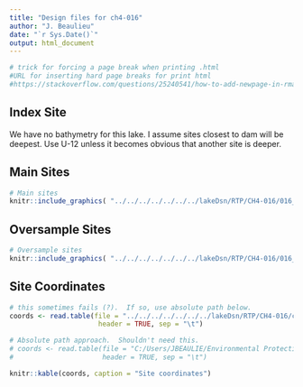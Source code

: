```yaml
---
title: "Design files for ch4-016"
author: "J. Beaulieu"
date: "`r Sys.Date()`"
output: html_document
---
```


```r
# trick for forcing a page break when printing .html
#URL for inserting hard page breaks for print html
#https://stackoverflow.com/questions/25240541/how-to-add-newpage-in-rmarkdown-in-a-smart-way
```

## Index Site
We have no bathymetry for this lake.  I assume sites closest to dam will be deepest.  Use U-12 unless it becomes obvious that another site is deeper.

## Main Sites
```r
# Main sites
knitr::include_graphics( "../../../../../../../lakeDsn/RTP/CH4-016/016_Main.png")
```
<P style="page-break-before: always">
  
  

## Oversample Sites
```r
# Oversample sites
knitr::include_graphics( "../../../../../../../lakeDsn/RTP/CH4-016/016_Over.png")
```

<P style="page-break-before: always">
## Site Coordinates
```r
# this sometimes fails (?).  If so, use absolute path below.
coords <- read.table(file = "../../../../../../../lakeDsn/RTP/CH4-016/ch4_016_sites.txt",
                      header = TRUE, sep = "\t")

# Absolute path approach.  Shouldn't need this.
# coords <- read.table(file = "C:/Users/JBEAULIE/Environmental Protection Agency (EPA)/SuRGE Survey of Reservoir Greenhouse gas Emissions - Documents/lakeDsn/RTP/CH4-016/ch4_016_sites.txt",
#                      header = TRUE, sep = "\t")

knitr::kable(coords, caption = "Site coordinates")
```